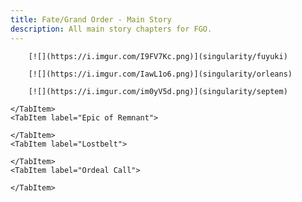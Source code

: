 ```yaml
---
title: Fate/Grand Order - Main Story
description: All main story chapters for FGO.
---
```



<Tabs>
    <TabItem label="Singularities">

        [![](https://i.imgur.com/I9FV7Kc.png)](singularity/fuyuki)  

        [![](https://i.imgur.com/IawL1o6.png)](singularity/orleans)  

        [![](https://i.imgur.com/im0yV5d.png)](singularity/septem)  

    </TabItem>
    <TabItem label="Epic of Remnant">
        
    </TabItem>
    <TabItem label="Lostbelt">
        
    </TabItem>
    <TabItem label="Ordeal Call">
        
    </TabItem>
</Tabs>